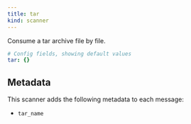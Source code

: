 ```yaml
---
title: tar
kind: scanner
---
```


Consume a tar archive file by file.

```yml
# Config fields, showing default values
tar: {}
```

## Metadata

This scanner adds the following metadata to each message:

- `tar_name`




